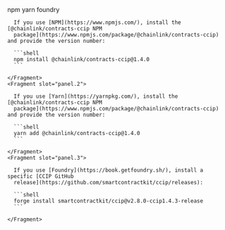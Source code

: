 
<Aside type="note" title="Integrate Chainlink CCIP into your project">
  <Tabs sharedStore="package" client:visible>
    <Fragment slot="tab.1">npm</Fragment>
    <Fragment slot="tab.2">yarn</Fragment>
    <Fragment slot="tab.3">foundry</Fragment>
    <Fragment slot="panel.1">

      If you use [NPM](https://www.npmjs.com/), install the [@chainlink/contracts-ccip NPM
      package](https://www.npmjs.com/package/@chainlink/contracts-ccip) and provide the version number:

      ```shell
      npm install @chainlink/contracts-ccip@1.4.0
      ```

    </Fragment>
    <Fragment slot="panel.2">

      If you use [Yarn](https://yarnpkg.com/), install the [@chainlink/contracts-ccip NPM
      package](https://www.npmjs.com/package/@chainlink/contracts-ccip) and provide the version number:

      ```shell
      yarn add @chainlink/contracts-ccip@1.4.0
      ```

    </Fragment>
    <Fragment slot="panel.3">

      If you use [Foundry](https://book.getfoundry.sh/), install a specific [CCIP GitHub
      release](https://github.com/smartcontractkit/ccip/releases):

      ```shell
      forge install smartcontractkit/ccip@v2.8.0-ccip1.4.3-release
      ```

    </Fragment>

  </Tabs>
</Aside>
